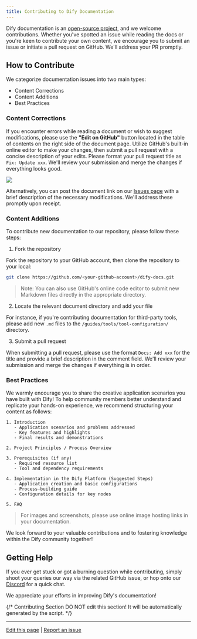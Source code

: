 ```yaml
---
title: Contributing to Dify Documentation
---
```



Dify documentation is an [open-source project](https://github.com/langgenius/dify-docs), and we welcome contributions. Whether you've spotted an issue while reading the docs or you're keen to contribute your own content, we encourage you to submit an issue or initiate a pull request on GitHub. We'll address your PR promptly.

## How to Contribute

We categorize documentation issues into two main types:

* Content Corrections
* Content Additions
* Best Practices

### Content Corrections

If you encounter errors while reading a document or wish to suggest modifications, please use the **"Edit on GitHub"** button located in the table of contents on the right side of the document page. Utilize GitHub's built-in online editor to make your changes, then submit a pull request with a concise description of your edits. Please format your pull request title as `Fix: Update xxx`. We'll review your submission and merge the changes if everything looks good.

![](https://assets-docs.dify.ai/dify-enterprise-mintlify/en/community/29a6fe7b317ddb667cb3a58a8fdc4c56.png)

Alternatively, you can post the document link on our [Issues page](https://github.com/langgenius/dify-docs/issues) with a brief description of the necessary modifications. We'll address these promptly upon receipt.

### Content Additions

To contribute new documentation to our repository, please follow these steps:

1. Fork the repository

Fork the repository to your GitHub account, then clone the repository to your local:

```bash
git clone https://github.com/<your-github-account>/dify-docs.git
```

> Note: You can also use GitHub's online code editor to submit new Markdown files directly in the appropriate directory.

2. Locate the relevant document directory and add your file

For instance, if you're contributing documentation for third-party tools, please add new `.md` files to the `/guides/tools/tool-configuration/` directory.

3. Submit a pull request

When submitting a pull request, please use the format `Docs: Add xxx` for the title and provide a brief description in the comment field. We'll review your submission and merge the changes if everything is in order.

### Best Practices

We warmly encourage you to share the creative application scenarios you have built with Dify! To help community members better understand and replicate your hands-on experience, we recommend structuring your content as follows:


```text
1. Introduction
   - Application scenarios and problems addressed
   - Key features and highlights
   - Final results and demonstrations

2. Project Principles / Process Overview

3. Prerequisites (if any)
   - Required resource list
   - Tool and dependency requirements

4. Implementation in the Dify Platform (Suggested Steps)
   - Application creation and basic configurations
   - Process-building guide
   - Configuration details for key nodes

5. FAQ
```

> For images and screenshots, please use online image hosting links in your documentation.

We look forward to your valuable contributions and to fostering knowledge within the Dify community together!

## Getting Help

If you ever get stuck or got a burning question while contributing, simply shoot your queries our way via the related GitHub issue, or hop onto our [Discord](https://discord.com/invite/8Tpq4AcN9c) for a quick chat.

We appreciate your efforts in improving Dify's documentation!

{/*
Contributing Section
DO NOT edit this section!
It will be automatically generated by the script.
*/}

---

[Edit this page](https://github.com/langgenius/dify-docs/edit/main/en/community/docs-contribution.mdx) | [Report an issue](https://github.com/langgenius/dify-docs/issues/new?title=Documentation%20Issue%3A%20contribut&body=%23%23%20Issue%20Description%0A%3C%21--%20Please%20briefly%20describe%20the%20issue%20you%20found%20--%3E%0A%0A%23%23%20Page%20Link%0Ahttps%3A%2F%2Fgithub.com%2Flanggenius%2Fdify-docs%2Fblob%2Fmain%2Fen/community%2Fdocs-contribution.mdx%0A%0A%23%23%20Suggested%20Changes%0A%3C%21--%20If%20you%20have%20specific%20suggestions%20for%20changes%2C%20please%20describe%20them%20here%20--%3E%0A%0A%3C%21--%20Thank%20you%20for%20helping%20improve%20our%20documentation%21%20--%3E)

